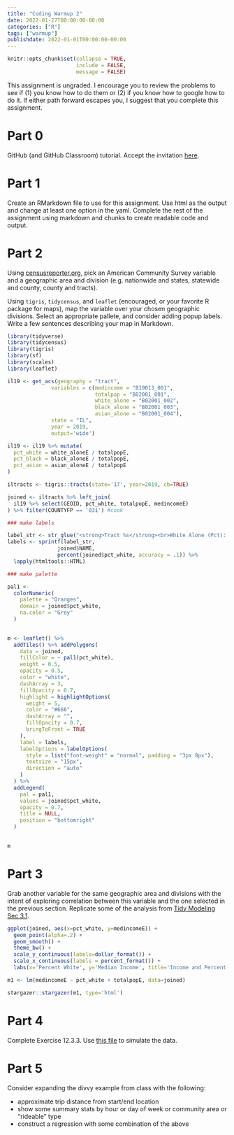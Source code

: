 ```yaml
---
title: "Coding Warmup 2"
date: 2022-01-27T00:00:00-00:00
categories: ["R"]
tags: ["warmup"]
publishdate: 2022-01-01T00:00:00-00:00
---
```


```r
knitr::opts_chunk$set(collapse = TRUE,
                      include = FALSE,
                      message = FALSE)
```

This assignment is ungraded. I encourage you to review the problems to see if (1) you know how to do them or (2) if you know how to google how to do it. If either path forward escapes you, I suggest that you complete this assignment.

# Part 0

GitHub (and GitHub Classroom) tutorial. Accept the invitation [here](https://classroom.github.com/a/oLQ628lN).

# Part 1

Create an RMarkdown file to use for this assignment. Use html as the output and change at least one option in the yaml. Complete the rest of the assignment using markdown and chunks to create readable code and output.

# Part 2

Using [censusreporter.org](censusreporter.org), pick an American Community Survey variable and a geographic area and division (e.g. nationwide and states, statewide and county, county and tracts).

Using `tigris`, `tidycensus`, and `leaflet` (encouraged, or your favorite R package for maps), map the variable over your chosen geographic divisions. Select an appropriate pallete, and consider adding popup labels. Write a few sentences describing your map in Markdown.

```r
library(tidyverse)
library(tidycensus)
library(tigris)
library(sf)
library(scales)
library(leaflet)

il19 <- get_acs(geography = "tract", 
              variables = c(medincome = "B19013_001",
                            totalpop = "B02001_001",
                            white_alone = "B02001_002",
                            black_alone = "B02001_003",
                            asian_alone = "B02001_004"),
              state = "IL", 
              year = 2019,
              output='wide')

il19 <- il19 %>% mutate(
  pct_white = white_aloneE / totalpopE,
  pct_black = black_aloneE / totalpopE,
  pct_asian = asian_aloneE / totalpopE
)

iltracts <- tigris::tracts(state='17', year=2019, cb=TRUE)

joined <- iltracts %>% left_join(
  il19 %>% select(GEOID, pct_white, totalpopE, medincomeE)
) %>% filter(COUNTYFP == '031') #cook

### make labels

label_str <- str_glue("<strong>Tract %s</strong><br>White Alone (Pct): %s<br/>")
labels <- sprintf(label_str,
                joined$NAME,
                percent(joined$pct_white, accuracy = .1)) %>% 
  lapply(htmltools::HTML)

### make palette

pal1 <-
  colorNumeric(
    palette = "Oranges",
    domain = joined$pct_white,
    na.color = "Grey"
  )

  
m <- leaflet() %>%
  addTiles() %>% addPolygons(
    data = joined,
    fillColor = ~ pal1(pct_white),
    weight = 0.5,
    opacity = 0.5,
    color = "white",
    dashArray = 3,
    fillOpacity = 0.7,
    highlight = highlightOptions(
      weight = 5,
      color = "#666",
      dashArray = "",
      fillOpacity = 0.7,
      bringToFront = TRUE
    ),
    label = labels,
    labelOptions = labelOptions(
      style = list("font-weight" = "normal", padding = "3px 8px"),
      textsize = "15px",
      direction = "auto"
    )
  ) %>%
  addLegend(
    pal = pal1,
    values = joined$pct_white,
    opacity = 0.7,
    title = NULL,
    position = "bottomright"
  )
  

m


```



# Part 3

Grab another variable for the same geographic area and divisions with the intent of exploring correlation between this variable and the one selected in the previous section. Replicate some of the analysis from [Tidy Modeling Sec 3.1](https://www.tmwr.org/base-r.html#an-example).

```r
ggplot(joined, aes(x=pct_white, y=medincomeE)) +
  geom_point(alpha=.2) +
  geom_smooth() +
  theme_bw() +
  scale_y_continuous(labels=dollar_format()) +
  scale_x_continuous(labels = percent_format()) +
  labs(x='Percent White', y='Median Income', title='Income and Percent White (alone)\nby Tract in Cook County')
```


```r
m1 <- lm(medincomeE ~ pct_white + totalpopE, data=joined)

stargazer::stargazer(m1, type='html')
```

# Part 4

Complete Exercise 12.3.3. Use [this file](https://github.com/DataScienceForPublicPolicy/build-simulation-data/blob/master/notebooks/raster-simulation.Rmd) to simulate the data.

# Part 5

Consider expanding the divvy example from class with the following:

- approximate trip distance from start/end location
- show some summary stats by hour or day of week or community area or "rideable" type
- construct a regression with some combination of the above


